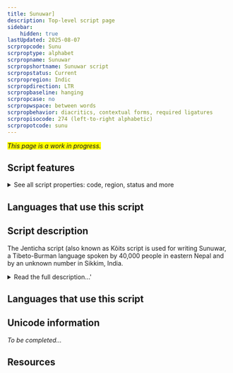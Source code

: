 ```yaml
---
title: Sunuwar]
description: Top-level script page
sidebar:
    hidden: true
lastUpdated: 2025-08-07
scrpropcode: Sunu
scrproptype: alphabet
scrpropname: Sunuwar
scrpropshortname: Sunuwar script
scrpropstatus: Current
scrpropregion: Indic
scrpropdirection: LTR
scrpropbaseline: hanging
scrpropcase: no
scrpropwspace: between words
scrpropbehavior: diacritics, contextual forms, required ligatures
scrpropisocode: 274 (left-to-right alphabetic)
scrpropotcode: sunu
---
```


<span style='background-color:yellow'>_This page is a work in progress._</span>


## Script features

<details>
<summary> See all script properties: code, region, status and more</summary>
<ScriptInfo />
</details>

## Languages that use this script

<WsList script='Sunu' wsMax='5' />

## Script description

The Jenticha script (also known as Kõits script is used for writing Sunuwar, a Tibeto-Burman language spoken by 40,000 people in eastern Nepal and by an unknown number in Sikkim, India.

<details><summary>Read the full description...'</summary>_Not yet available._</details>

## Languages that use this script

<WsList script='Sunu' wsMax='5' />

## Unicode information

_To be completed..._

## Resources

<ScriptResources detailSummary='seemore' />

